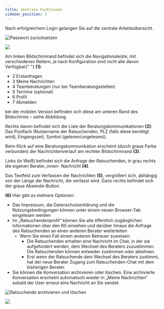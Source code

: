 ```yaml
---
title: Zentrale Funktionen
sidebar_position: 3
---
```



Nach erfolgreichem Login gelangen Sie auf die zentrale Arbeitsübersicht.

![Passwort zurücksetzen](../../../static/img/images-onlineberatung/01_Berater_ZentraleFunktionen.png)

<p>
  <img
    src={useBaseUrl(
      "/img/images-onlineberatung/mobile/01_Berater_ZentraleFunktionen.png"
    )}
    style={{ height: "400px" }}
  />
</p>

<span>
  Am linken Bildschirmrand befindet sich die Navigationsleiste, mit
  verschiedenen Reitern, je nach Konfiguration sind nicht alle davon Verfügbar{" "}
  <strong>(1)</strong>:
</span>

- 2 Erstanfragen
- 3 Meine Nachrichten
- 4 Teamberatungen (nur bei Teamberatungsstellen)
- 5 Termine (optional)
- 6 Profil
- 7 Abmelden

bei der mobilen Version befinden sich diese am unteren Rand des Bildschirms – siehe Abbildung.

Rechts davon befindet sich die Liste der Beratungskommunikationen <strong>(2)</strong>: Das Postfach (Nutzername der Ratsuchenden, PLZ (falls diese benötigt wird), Eingangszeit, Symbol (gelesen/ungelesen)).

Beim Klick auf eine Beratungskommunikation erscheint (durch graue Farbe verbunden) der Nachrichtenverlauf am rechten Bildschirmrand <strong>(3)</strong>.

Links (in Weiß) befindet sich die Anfrage der Ratsuchenden, in grau rechts die eigenen Berater_innen- Nachricht <strong>(4)</strong>.

Das Textfeld zum Verfassen der Nachrichten <strong>(5)</strong>, vergrößert sich, abhängig von der Länge der Nachricht, die verfasst wird. Ganz rechts befindet sich der graue Absende-Button.

<span>
  <strong>(6)</strong> Hier gibt es mehrere Optionen:
</span>

- Das Impressum, die Datenschutzerklärung und die Nutzungsbedingungen können unter einem neuen Browser-Tab eingelesen werden
- Im „Ratsuchendenprofil“ können Sie alle öffentlich zugänglichen Informationen über den RS einsehen und darüber hinaus die Anfrage des Ratsuchenden an einen anderen Berater weiterleiten
  - Wenn Sie einen Fall einem anderen Betreuer zuweisen:
    - Die Ratsuchenden erhalten eine Nachricht im Chat, in der sie aufgefordert werden, dem Wechsel des Beraters zuzustimmen. Die Ratsuchenden können entweder zustimmen oder ablehnen.
    - Erst wenn der Ratsuchende dem Wechsel des Beraters zustimmt, hat der neue Berater Zugang zum Ratsuchenden-Chat mit dem bisherigen Berater.
- Sie können die Konversation archivieren oder löschen. Eine archivierte Konversation erscheint automatisch wieder in „Meine Nachrichten“ sobald der User erneut eine Nachricht an Sie sendet.

![Ratsuchende archivieren und löschen](../../../static/img/images-onlineberatung/01_Berater_ArchivierenUndLoschen.png)

<p>
  <img
    src={useBaseUrl(
      "/img/images-onlineberatung/mobile/01_Berater_ArchivierenUndLöschen.png"
    )}
    style={{ height: "400px" }}
  />
</p>
